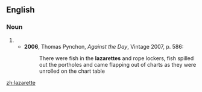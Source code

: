 ==English==

===Noun===
{{en-noun}}

# {{obsolete spelling of|lazaret|lang=en}}
#* '''2006''', Thomas Pynchon, ''Against the Day'', Vintage 2007, p. 586:
#*: There were fish in the '''lazarettes''' and rope lockers, fish spilled out the portholes and came flapping out of charts as they were unrolled on the chart table

[[zh:lazarette]]